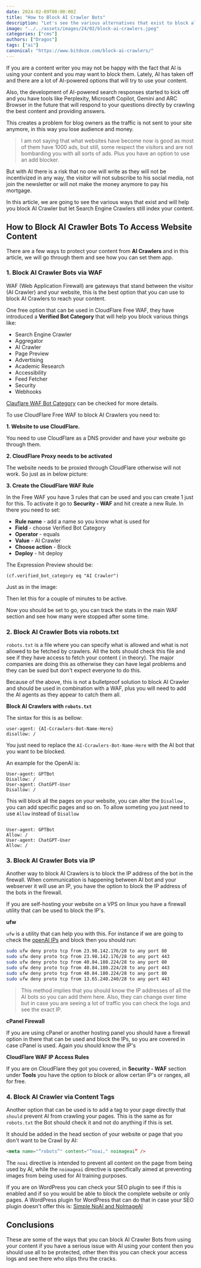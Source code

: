 ```yaml
---
date: 2024-02-09T00:00:00Z
title: "How to Block AI Crawler Bots"
description: "Let's see the various alternatives that exist to block all AI Crawler bots that try to access your website content."
image: "../../assets/images/24/02/block-ai-crawlers.jpeg"
categories: ["cms"]
authors: ["Dragos"]
tags: ["ai"]
canonical: "https://www.bitdoze.com/block-ai-crawlers/"
---
```



If you are a content writer you may not be happy with the fact that AI is using your content and you may want to block them. Lately, AI has taken off and there are a lot of AI-powered options that will try to use your content.

Also, the development of AI-powered search responses started to kick off and you have tools like Perplexity, Microsoft Copilot, Gemini and ARC Browser in the future that will respond to your questions directly by crawling the best content and providing answers.

This creates a problem for blog owners as the traffic is not sent to your site anymore, in this way you lose audience and money.

> I am not saying that what websites have become now is good as most of them have 1000 ads, but still, some respect the visitors and are not bombarding you with all sorts of ads. Plus you have an option to use an add blocker.

But with AI there is a risk that no one will write as they will not be incentivized in any way, the visitor will not subscribe to his social media, not join the newsletter or will not make the money anymore to pay his mortgage.

In this article, we are going to see the various ways that exist and will help you block AI Crawler but let Search Engine Crawlers still index your content.

## How to Block AI Crawler Bots To Access Website Content

There are a few ways to protect your content from **AI Crawlers** and in this article, we will go through them and see how you can set them app.

### 1. Block AI Crawler Bots via WAF

WAF (Web Application Firewall) are gateways that stand between the visitor (AI Crawler) and your website, this is the best option that you can use to block AI Crawlers to reach your content.

One free option that can be used in CloudFlare Free WAF, they have introduced a **Verified Bot Category** that will help you block various things like:

- Search Engine Crawler
- Aggregator
- AI Crawler
- Page Preview
- Advertising
- Academic Research
- Accessibility
- Feed Fetcher
- Security
- Webhooks

[Clauflare WAF Bot Category](https://blog.cloudflare.com/ai-bots) can be checked for more details.

To use CloudFlare Free WAF to block AI Crawlers you need to:

**1. Website to use CloudFlare.**

You need to use CloudFlare as a DNS provider and have your website go through them.

**2. CloudFlare Proxy needs to be activated**

The website needs to be proxied through CloudFlare otherwise will not work. So just as in below picture:

<Picture
  src={imag1}
  sizes="(max-width: 900px) 100vw, 900px"
  alt="Cloudflare Proxy"
/>

**3. Create the CloudFlare WAF Rule**

In the Free WAF you have 3 rules that can be used and you can create 1 just for this. To activate it go to **Security - WAF** and hit create a new Rule. In there you need to set:

- **Rule name** - add a name so you know what is used for
- **Field** - choose Verified Bot Category
- **Operator** - equals
- **Value** - AI Crawler
- **Choose action** - Block
- **Deploy** - hit deploy

The Expression Preview should be:

```
(cf.verified_bot_category eq "AI Crawler")
```

Just as in the image:

<Picture
  src={imag2}
  sizes="(max-width: 900px) 100vw, 900px"
  alt="Cloudflare WAF Block AI Crawler"
/>

Then let this for a couple of minutes to be active.

Now you should be set to go, you can track the stats in the main WAF section and see how many were stopped after some time.

### 2. Block AI Crawler Bots via robots.txt

`robots.txt` is a file where you can specify what is allowed and what is not allowed to be fetched by crawlers. All the bots should check this file and see if they have access to fetch your content ( in theory). The major companies are doing this as otherwise they can have legal problems and they can be sued but don't expect everyone to do this.

Because of the above, this is not a bulletproof solution to block AI Crawler and should be used in combination with a WAF, plus you will need to add the AI agents as they appear to catch them all.

**Block AI Crawlers with `robots.txt`**

The sintax for this is as bellow:

```
user-agent: {AI-Ccrawlers-Bot-Name-Here}
disallow: /
```

You just need to replace the `AI-Ccrawlers-Bot-Name-Here` with the AI bot that you want to be blocked.

An example for the OpenAI is:

```
User-agent: GPTBot
Disallow: /
User-agent: ChatGPT-User
Disallow: /
```

This will block all the pages on your website, you can alter the `Disallow` , you can add specific pages and so on. To allow someting you just need to use `Allow` instead of `Disallow`

```

User-agent: GPTBot
Allow: /
User-agent: ChatGPT-User
Allow: /
```

### 3. Block AI Crawler Bots via IP

Another way to block AI Crawlers is to block the IP address of the bot in the firewall. When communication is happening between AI bot and your webserver it will use an IP, you have the option to block the IP address of the bots in the firewall.

If you are self-hosting your website on a VPS on linux you have a firewall utility that can be used to block the IP's.

**ufw**

`ufw` is a utility that can help you with this. For instance if we are going to check the [openAI IPs](https://platform.openai.com/docs/plugins/bot) and block then you should run:

```sh
sudo ufw deny proto tcp from 23.98.142.176/28 to any port 80
sudo ufw deny proto tcp from 23.98.142.176/28 to any port 443
sudo ufw deny proto tcp from 40.84.180.224/28 to any port 80
sudo ufw deny proto tcp from 40.84.180.224/28 to any port 443
sudo ufw deny proto tcp from 40.84.180.224/28 to any port 80
sudo ufw deny proto tcp from 13.65.240.240/28 to any port 443
```

> This method implies that you should know the IP addresses of all the AI bots so you can add them here. Also, they can change over time but in case you are seeing a lot of traffic you can check the logs and see the exact IP.

**cPanel Firewall**

If you are using cPanel or another hosting panel you should have a firewall option in there that can be used and block the IPs, so you are covered in case cPanel is used. Again you should know the IP's

**CloudFlare WAF IP Access Rules**

If you are on CloudFlare they got you covered, in **Security - WAF** section under **Tools** you have the option to block or allow certan IP's or ranges, all for free.

<Picture
  src={imag3}
  sizes="(max-width: 900px) 100vw, 900px"
  alt="Cloudflare WAF IP Block AI Crawler"
/>

### 4. Block AI Crawler via Content Tags

Another option that can be used is to add a tag to your page directly that `should` prevent AI from crawling your pages. This is the same as for `robots.txt` the Bot should check it and not do anything if this is set.

It should be added in the head section of your website or page that you don't want to be Crawl by AI:

```html
<meta name="”robots”" content="”noai," noimageai” />
```

The `noai` directive is intended to prevent all content on the page from being used by AI, while the `noimageai` directive is specifically aimed at preventing images from being used for AI training purposes.

If you are on WordPress you can check your SEO plugin to see if this is enabled and if so you would be able to block the complete website or only pages. A WordPress plugin for WordPress that can do that in case your SEO plugin doesn't offer this is: [Simple NoAI and NoImageAI](https://wordpress.org/plugins/simple-noai-and-noimageai/)

## Conclusions

These are some of the ways that you can block AI Crawler Bots from using your content if you have a serious issue with AI using your content then you should use all to be protected, other then this you can check your access logs and see there who slips thru the cracks.
